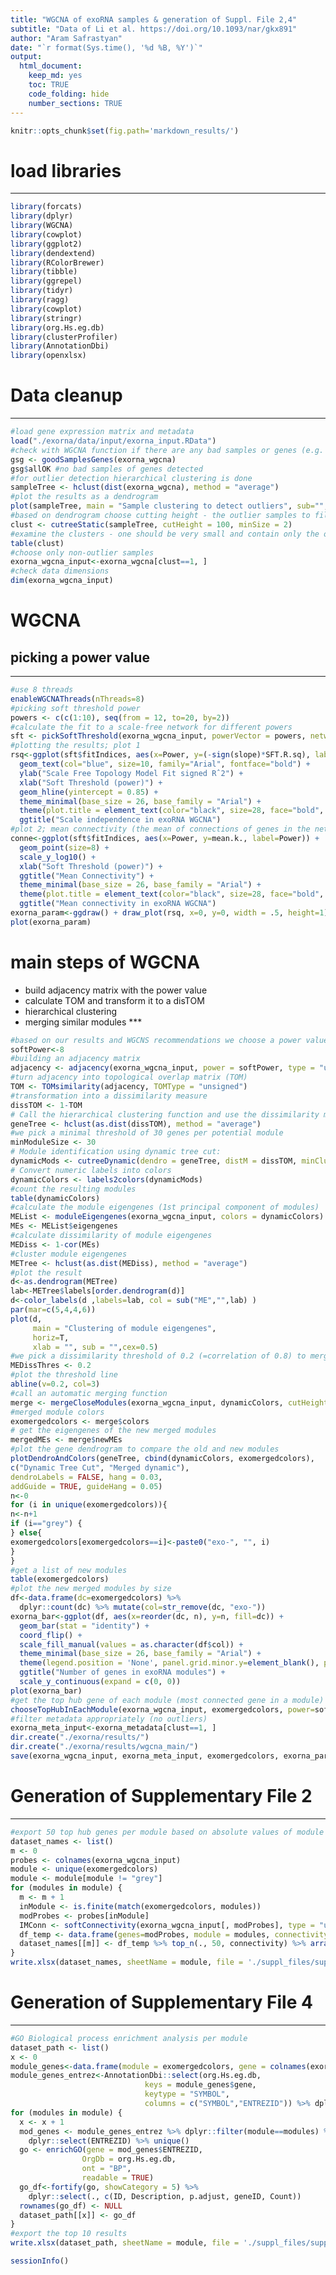 ```yaml
---
title: "WGCNA of exoRNA samples & generation of Suppl. File 2,4"
subtitle: "Data of Li et al. https://doi.org/10.1093/nar/gkx891"
author: "Aram Safrastyan"
date: "`r format(Sys.time(), '%d %B, %Y')`"
output:
  html_document: 
    keep_md: yes
    toc: TRUE
    code_folding: hide
    number_sections: TRUE
---
```


<style type="text/css">
.main-container {
  max-width: 1500px;
  margin-left: auto;
  margin-right: auto;
}
</style>

```r
knitr::opts_chunk$set(fig.path='markdown_results/')
```

# load libraries
***

```r
library(forcats)
library(dplyr)
library(WGCNA)
library(cowplot)
library(ggplot2)
library(dendextend)
library(RColorBrewer)
library(tibble)
library(ggrepel)
library(tidyr)
library(ragg)
library(cowplot)
library(stringr)
library(org.Hs.eg.db)
library(clusterProfiler)
library(AnnotationDbi)
library(openxlsx)
```

# Data cleanup 
***

```r
#load gene expression matrix and metadata
load("./exorna/data/input/exorna_input.RData")
#check with WGCNA function if there are any bad samples or genes (e.g. too many missing values)
gsg <- goodSamplesGenes(exorna_wgcna)
gsg$allOK #no bad samples of genes detected
#for outlier detection hierarchical clustering is done
sampleTree <- hclust(dist(exorna_wgcna), method = "average")
#plot the results as a dendrogram 
plot(sampleTree, main = "Sample clustering to detect outliers", sub="", xlab="", cex.lab = 1.5, cex.axis = 1.5, cex.main = 2)
#based on dendrogram choose cutting height - the outlier samples to filter out 
clust <- cutreeStatic(sampleTree, cutHeight = 100, minSize = 2)
#examine the clusters - one should be very small and contain only the outlier samples
table(clust)
#choose only non-outlier samples
exorna_wgcna_input<-exorna_wgcna[clust==1, ]
#check data dimensions 
dim(exorna_wgcna_input)
```

# WGCNA 
## picking a power value
***

```r
#use 8 threads 
enableWGCNAThreads(nThreads=8) 
#picking soft threshold power
powers <- c(c(1:10), seq(from = 12, to=20, by=2))
#calculate the fit to a scale-free network for different powers 
sft <- pickSoftThreshold(exorna_wgcna_input, powerVector = powers, networkType = "unsigned")
#plotting the results; plot 1
rsq<-ggplot(sft$fitIndices, aes(x=Power, y=(-sign(slope)*SFT.R.sq), label=Power)) + 
  geom_text(col="blue", size=10, family="Arial", fontface="bold") +
  ylab("Scale Free Topology Model Fit signed Rˆ2") +
  xlab("Soft Threshold (power)") + 
  geom_hline(yintercept = 0.85) + 
  theme_minimal(base_size = 26, base_family = "Arial") +
  theme(plot.title = element_text(color="black", size=28, face="bold", hjust = 0.5)) +
  ggtitle("Scale independence in exoRNA WGCNA")
#plot 2; mean connectivity (the mean of connections of genes in the network) generally should be about or below lower hundreds
conne<-ggplot(sft$fitIndices, aes(x=Power, y=mean.k., label=Power)) +
  geom_point(size=8) +
  scale_y_log10() + 
  xlab("Soft Threshold (power)") +
  ggtitle("Mean Connectivity") + 
  theme_minimal(base_size = 26, base_family = "Arial") +
  theme(plot.title = element_text(color="black", size=28, face="bold", hjust = 0.5)) +
  ggtitle("Mean connectivity in exoRNA WGCNA")
exorna_param<-ggdraw() + draw_plot(rsq, x=0, y=0, width = .5, height=1) + draw_plot(conne, x=0.5, y=0, width = .5, height=1) 
plot(exorna_param)
```

# main steps of WGCNA
* build adjacency matrix with the power value 
* calculate TOM and transform it to a disTOM
* hierarchical clustering
* merging similar modules
***

```r
#based on our results and WGCNS recommendations we choose a power value of 8
softPower<-8
#building an adjacency matrix
adjacency <- adjacency(exorna_wgcna_input, power = softPower, type = "unsigned")
#turn adjacency into topological overlap matrix (TOM) 
TOM <- TOMsimilarity(adjacency, TOMType = "unsigned")
#transformation into a dissimilarity measure 
dissTOM <- 1-TOM
# Call the hierarchical clustering function and use the dissimilarity measure 
geneTree <- hclust(as.dist(dissTOM), method = "average")
#we pick a minimal threshold of 30 genes per potential module 
minModuleSize <- 30
# Module identification using dynamic tree cut:
dynamicMods <- cutreeDynamic(dendro = geneTree, distM = dissTOM, minClusterSize = minModuleSize, deepSplit=2)
# Convert numeric labels into colors
dynamicColors <- labels2colors(dynamicMods)
#count the resulting modules
table(dynamicColors)
#calculate the module eigengenes (1st principal component of modules)
MEList <- moduleEigengenes(exorna_wgcna_input, colors = dynamicColors)
MEs <- MEList$eigengenes
#calculate dissimilarity of module eigengenes
MEDiss <- 1-cor(MEs)
#cluster module eigengenes
METree <- hclust(as.dist(MEDiss), method = "average")
#plot the result
d<-as.dendrogram(METree)
lab<-METree$labels[order.dendrogram(d)]
d<-color_labels(d ,labels=lab, col = sub("ME","",lab) )
par(mar=c(5,4,4,6)) 
plot(d, 
     main = "Clustering of module eigengenes", 
     horiz=T, 
     xlab = "", sub = "",cex=0.5)
#we pick a dissimilarity threshold of 0.2 (=correlation of 0.8) to merge very similar modules
MEDissThres <- 0.2
#plot the threshold line
abline(v=0.2, col=3)
#call an automatic merging function
merge <- mergeCloseModules(exorna_wgcna_input, dynamicColors, cutHeight = MEDissThres)
#merged module colors
exomergedcolors <- merge$colors
# get the eigengenes of the new merged modules
mergedMEs <- merge$newMEs
#plot the gene dendrogram to compare the old and new modules
plotDendroAndColors(geneTree, cbind(dynamicColors, exomergedcolors),
c("Dynamic Tree Cut", "Merged dynamic"),
dendroLabels = FALSE, hang = 0.03,
addGuide = TRUE, guideHang = 0.05)
n<-0
for (i in unique(exomergedcolors)){
n<-n+1
if (i=="grey") {
} else{
exomergedcolors[exomergedcolors==i]<-paste0("exo-", "", i)
} 
}
#get a list of new modules 
table(exomergedcolors)
#plot the new merged modules by size
df<-data.frame(dc=exomergedcolors) %>% 
  dplyr::count(dc) %>% mutate(col=str_remove(dc, "exo-"))
exorna_bar<-ggplot(df, aes(x=reorder(dc, n), y=n, fill=dc)) +
  geom_bar(stat = "identity") +
  coord_flip() +
  scale_fill_manual(values = as.character(df$col)) +
  theme_minimal(base_size = 26, base_family = "Arial") +
  theme(legend.position = 'None', panel.grid.minor.y=element_blank(), panel.grid.major.y=element_blank(), axis.title=element_blank(), plot.title = element_text(color="black", size=28, face="bold", hjust = 0.5)) +
  ggtitle("Number of genes in exoRNA modules") +
  scale_y_continuous(expand = c(0, 0))
plot(exorna_bar)
#get the top hub gene of each module (most connected gene in a module)
chooseTopHubInEachModule(exorna_wgcna_input, exomergedcolors, power=softPower, type="unsigned")
#filter metadata appropriately (no outliers)
exorna_meta_input<-exorna_metadata[clust==1, ]
dir.create("./exorna/results/")
dir.create("./exorna/results/wgcna_main/")
save(exorna_wgcna_input, exorna_meta_input, exomergedcolors, exorna_param, exorna_bar, file="./exorna/results/wgcna_main/exowgcna.RData")
```

# Generation of Supplementary File 2
***

```r
#export 50 top hub genes per module based on absolute values of module membership
dataset_names <- list()
m <- 0
probes <- colnames(exorna_wgcna_input)
module <- unique(exomergedcolors)
module <- module[module != "grey"]
for (modules in module) {
  m <- m + 1
  inModule <- is.finite(match(exomergedcolors, modules))
  modProbes <- probes[inModule]
  IMConn <- softConnectivity(exorna_wgcna_input[, modProbes], type = "unsigned", power = 8)
  df_temp <- data.frame(genes=modProbes, module = modules, connectivity=IMConn)
  dataset_names[[m]] <- df_temp %>% top_n(., 50, connectivity) %>% arrange(., desc(connectivity))
}
write.xlsx(dataset_names, sheetName = module, file = './suppl_files/supplementary_file2.xlsx') 
```

# Generation of Supplementary File 4
***

```r
#GO Biological process enrichment analysis per module
dataset_path <- list()
x <- 0
module_genes<-data.frame(module = exomergedcolors, gene = colnames(exorna_wgcna_input)) 
module_genes_entrez<-AnnotationDbi::select(org.Hs.eg.db,
                              keys = module_genes$gene,
                              keytype = "SYMBOL",
                              columns = c("SYMBOL","ENTREZID")) %>% dplyr::left_join(module_genes,by=c("SYMBOL"="gene"))
for (modules in module) {
  x <- x + 1
  mod_genes <- module_genes_entrez %>% dplyr::filter(module==modules) %>% na.omit() %>%
    dplyr::select(ENTREZID) %>% unique()
  go <- enrichGO(gene = mod_genes$ENTREZID,
                OrgDb = org.Hs.eg.db,
                ont = "BP",
                readable = TRUE)
  go_df<-fortify(go, showCategory = 5) %>% 
    dplyr::select(., c(ID, Description, p.adjust, geneID, Count))
  rownames(go_df) <- NULL
  dataset_path[[x]] <- go_df
}
#export the top 10 results
write.xlsx(dataset_path, sheetName = module, file = './suppl_files/supplementary_file4.xlsx') 
```

```r
sessionInfo()
```
